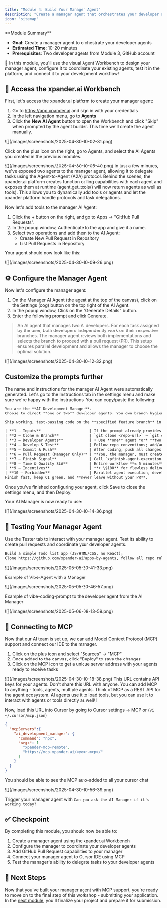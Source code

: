 ```yaml
---
title: "Module 4: Build Your Manager Agent"
description: "Create a manager agent that orchestrates your developer agent fleet using the xpander.ai platform"
icon: "sitemap"
---
```


<Note>
  **Module Summary**

  - **Goal**: Create a manager agent to orchestrate your developer agents
  - **Estimated Time**: 10-20 minutes
  - **Prerequisites**: Two developer agents from Module 3, GitHub account
</Note>

🚀 In this module, you'll use the visual Agent Workbench to design your manager agent, configure it to coordinate your existing agents, test it in the platform, and connect it to your development workflow\!

## 🔧 Access the xpander.ai Workbench

First, let's access the xpander.ai platform to create your manager agent:

1. Go to https://app.xpander.ai and sign in with your credentials
2. In the left navigation menu, go to **Agents**
3. Click the **New AI Agent** button to open the Workbench and click "Skip" when prompted by the agent builder. This time we'll create the agent manually.

<Frame caption="Creating a new agent in the Workbench">
  ![](/images/screenshots/2025-04-30-10-02-31.png)
</Frame>

Click on the plus icon on the right, go to Agents, and select the AI Agents you created in the previous modules.

<Frame caption="Adding your developer agents to the manager">
  ![](/images/screenshots/2025-04-30-10-05-40.png)
</Frame>

<Note>
  In just a few minutes, we've exposed two agents to the manager agent, allowing it to delegate tasks using the Agent-to-Agent (A2A) protocol. Behind the scenes, the xpander.ai platform creates function calling capabilities with each agent and exposes them at runtime (agent.get_tools() will now return agents as well as tools). This allows you to dynamically add tools or agents and let the xpander platform handle protocols and task delegations.
</Note>

Now let's add tools to the manager AI Agent:

1. Click the \+ button on the right, and go to Apps -\> "GitHub Pull Requests". 
2. In the popup window, Authenticate to the app and give it a name.
3. Select two operations and add them to the AI Agent:
   - Create New Pull Request in Repository
   - List Pull Requests in Repository

Your agent should now look like this:

<Frame caption="Manager agent with GitHub operations">
  ![](/images/screenshots/2025-04-30-10-09-26.png)
</Frame>

## ⚙️ Configure the Manager Agent

Now let's configure the manager agent:

1. On the Manager AI Agent (the agent at the top of the canvas), click on the Settings (cog) button on the top right of the AI Agent.
2. In the popup window, Click on the  "Generate Details" button.
3. Enter the following prompt and click Generate.

> An AI agent that manages two AI developers. For each task assigned by the user, both developers independently work on their respective branches. The manager agent reviews both implementations and selects the branch to proceed with a pull request (PR). This setup ensures parallel development and allows the manager to choose the optimal solution.

<Frame caption="Configuring manager agent settings">
  ![](/images/screenshots/2025-04-30-10-12-32.png)
</Frame>

## Customize the prompts further

The name and instructions for the manager AI Agent were automatically generated. Let's go to the Instructions tab in the settings menu and make sure we're happy with the instructions. You can copy/paste the following:

```txt Role
You are the **AI Development Manager**.
Choose to direct **one or two** developer agents. You own branch hygiene, CI quality, **and the only pull‑request creation**. Finish every job in **≤ 5 minutes**.
```

```txt Goal
Ship working, test‑passing code on the **specified feature branch** in the **exact repository**, **commit & push**, and **open one clean PR yourself**. You **cannot finish** until that PR exists.
```

```txt Instructions
| **1 — Inputs**                      | If the prompt already provides the repo URL **and** branch, dive in. Ask only when one is missing. ALWAYS PASS THE REPO TO SUB AGENT!                                                                                                                                                                                                               |
| **2 — Clone & Branch**              | `git clone <repo-url>` → `git checkout -b <branch>` (create if absent). Never invent names or push to *main*.                                                                                                                                                                                                      |
| **3 — Developer Agents**            | • Use **one** agent *or* **two sequential agents**.<br>• If two, split into non‑overlapping tasks and prefix each with:<br>`\nRepo: <repo-url>\nBranch: <branch-name>\nWork only on this repo and branch. Do not open pull requests.\n`<br>• **Developer agents must only commit & push**—they **never** open PRs. |
| **4 — Develop & Test**              | Follow repo conventions; add/adjust tests so CI passes. No secrets, no dead code.                                                                                                                                                                                                                                  |
| **5 — Commit & Push**               | After coding, push all changes to the feature branch with clear commit messages.                                                                                                                                                                                                                                   |
| **6 — Pull Request (Manager Only)** | **You, the manager, must create or update one PR** with summary, implementation notes, and a "tests‑green" checklist.                                                                                                                                                                                              |
| **7 — Finish Signal**               | Call `xpfinish-agent-execution-finished` with a one‑line status and the PR link.                                                                                                                                                                                                                                   |
| **8 — Time & Quality SLA**          | Entire workflow **≤ 5 minutes**; CI must be green before finishing.                                                                                                                                                                                                                                                |
| **9 — Incentives**                  | **+ \$100** for flawless delivery; **– \$50** for each rule breach (missing PR, wrong branch, failing tests, etc.).                                                                                                                                                                                                |
| **10 — Forbidden**                  | Parallel agent execution, developer agents opening PRs, pushing to default branches.                                                                                                                                                                                                                               |
Finish fast, keep CI green, and **never leave without your PR**.
```

Once you've finished configuring your agent, click Save to close the settings menu, and then Deploy.

Your AI Manager is now ready to use:

<Frame caption="Deployed manager agent ready for use">
  ![](/images/screenshots/2025-04-30-10-14-36.png)
</Frame>

## 🧪 Testing Your Manager Agent

Use the Tester tab to interact with your manager agent. Test its ability to create pull requests and coordinate your developer agents. 

```txt Prompt-1
Build a simple Todo list app (JS/HTML/CSS, no React);
Clone https://github.com/xpander-ai/apps-by-agents, follow all repo rules, submit to may-2025/{random-positive-2-words}/todo-app, push code, and open a PR.
```

<Frame>
  ![](/images/screenshots/2025-05-05-20-41-33.png)
</Frame>

Example of Vibe-Agent with a Manager

<Frame>
  ![](/images/screenshots/2025-05-05-20-46-57.png)
</Frame>

Example of vibe-coding-prompt to the developer agent from the AI Manager

<Frame>
  ![](/images/screenshots/2025-05-06-08-13-59.png)
</Frame>

## 🔌 Connecting to MCP

Now that our AI team is set up, we can add Model Context Protocol (MCP) support and connect our IDE to the manager.

1. Click on the plus icon and select "Sources" -\> "MCP"
2. Once added to the canvas, click "Deploy" to save the changes
3. Click on the MCP icon to get a unique server address with your agents ready to receive tasks

<Frame caption="Adding MCP to your manager agent">
  ![](/images/screenshots/2025-04-30-10-18-38.png)
</Frame>

<Warning>
  This URL contains API keys for your agents. Don't share this URL with anyone.
</Warning>

<Tip>
  You can add MCP to anything - tools, agents, multiple agents. Think of MCP as a REST API for the agent ecosystem. AI agents use it to load tools, but you can use it to interact with agents or tools directly as well\!
</Tip>

Now, load this URL into Cursor by going to Cursor settings -\> MCP or (`vi ~/.cursor/mcp.json`)

```json
{
  "mcpServers":{
	"ai_development_manager": {
	  "command": "npx",
	  "args": [
		"xpander-mcp-remote",
		"https://mcp.xpander.ai/<your-mcp>/"
	  ]
	}
  }
}
```

You should be able to see the MCP auto-added to all your cursor chat

<Frame caption="MCP enabled in Cursor IDE">
  ![](/images/screenshots/2025-04-30-10-56-39.png)
</Frame>

Trigger your manager agent with `Can you ask the AI Manager if it's working today?`

## ✅ Checkpoint

By completing this module, you should now be able to:

1. Create a manager agent using the xpander.ai Workbench
2. Configure the manager to coordinate your developer agents
3. Add GitHub Pull Request capabilities to your manager
4. Connect your manager agent to Cursor IDE using MCP
5. Test the manager's ability to delegate tasks to your developer agents

## 🔄 Next Steps

Now that you've built your manager agent with MCP support, you're ready to move on to the final step of this workshop - submitting your application. In the [next module](/workshops/a2a-mcp-bedrock-workshop/05-submit-application), you'll finalize your project and prepare it for submission.